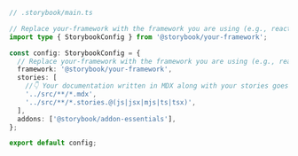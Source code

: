 ```ts
// .storybook/main.ts

// Replace your-framework with the framework you are using (e.g., react-webpack5, vue3-vite)
import type { StorybookConfig } from '@storybook/your-framework';

const config: StorybookConfig = {
  // Replace your-framework with the framework you are using (e.g., react-webpack5, vue3-vite)
  framework: '@storybook/your-framework',
  stories: [
    //👇 Your documentation written in MDX along with your stories goes here
    '../src/**/*.mdx',
    '../src/**/*.stories.@(js|jsx|mjs|ts|tsx)',
  ],
  addons: ['@storybook/addon-essentials'],
};

export default config;
```
